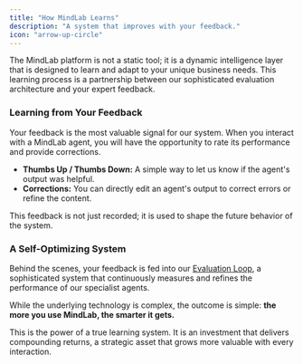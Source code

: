 ```yaml
---
title: "How MindLab Learns"
description: "A system that improves with your feedback."
icon: "arrow-up-circle"
---
```


The MindLab platform is not a static tool; it is a dynamic intelligence layer that is designed to learn and adapt to your unique business needs. This learning process is a partnership between our sophisticated evaluation architecture and your expert feedback.

### Learning from Your Feedback

Your feedback is the most valuable signal for our system. When you interact with a MindLab agent, you will have the opportunity to rate its performance and provide corrections.

-   **Thumbs Up / Thumbs Down:** A simple way to let us know if the agent's output was helpful.
-   **Corrections:** You can directly edit an agent's output to correct errors or refine the content.

This feedback is not just recorded; it is used to shape the future behavior of the system.

### A Self-Optimizing System

Behind the scenes, your feedback is fed into our [Evaluation Loop](/platform/evaluation-loop), a sophisticated system that continuously measures and refines the performance of our specialist agents.

While the underlying technology is complex, the outcome is simple: **the more you use MindLab, the smarter it gets.**

This is the power of a true learning system. It is an investment that delivers compounding returns, a strategic asset that grows more valuable with every interaction.